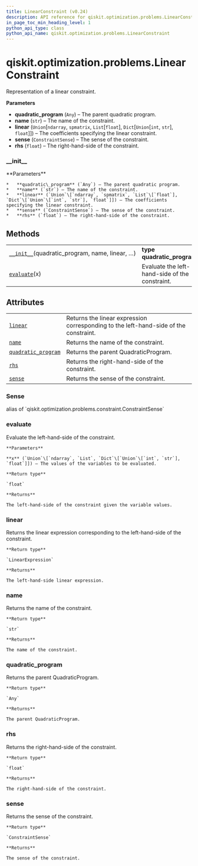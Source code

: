 ```yaml
---
title: LinearConstraint (v0.24)
description: API reference for qiskit.optimization.problems.LinearConstraint in qiskit v0.24
in_page_toc_min_heading_level: 1
python_api_type: class
python_api_name: qiskit.optimization.problems.LinearConstraint
---
```


<span id="qiskit-optimization-problems-linearconstraint" />

# qiskit.optimization.problems.LinearConstraint

<Class id="qiskit.optimization.problems.LinearConstraint" isDedicatedPage={true} github="https://github.com/qiskit-community/qiskit-aqua/tree/stable/0.8/qiskit/optimization/problems/linear_constraint.py" signature="LinearConstraint(quadratic_program, name, linear, sense, rhs)" modifiers="class">
  Representation of a linear constraint.

  **Parameters**

  *   **quadratic\_program** (`Any`) – The parent quadratic program.
  *   **name** (`str`) – The name of the constraint.
  *   **linear** (`Union`\[`ndarray`, `spmatrix`, `List`\[`float`], `Dict`\[`Union`\[`int`, `str`], `float`]]) – The coefficients specifying the linear constraint.
  *   **sense** (`ConstraintSense`) – The sense of the constraint.
  *   **rhs** (`float`) – The right-hand-side of the constraint.

  ### \_\_init\_\_

  <Function id="qiskit.optimization.problems.LinearConstraint.__init__" signature="__init__(quadratic_program, name, linear, sense, rhs)">
    **Parameters**

    *   **quadratic\_program** (`Any`) – The parent quadratic program.
    *   **name** (`str`) – The name of the constraint.
    *   **linear** (`Union`\[`ndarray`, `spmatrix`, `List`\[`float`], `Dict`\[`Union`\[`int`, `str`], `float`]]) – The coefficients specifying the linear constraint.
    *   **sense** (`ConstraintSense`) – The sense of the constraint.
    *   **rhs** (`float`) – The right-hand-side of the constraint.
  </Function>

  ## Methods

  |                                                                                                                                                                     |                                                |
  | ------------------------------------------------------------------------------------------------------------------------------------------------------------------- | ---------------------------------------------- |
  | [`__init__`](#qiskit.optimization.problems.LinearConstraint.__init__ "qiskit.optimization.problems.LinearConstraint.__init__")(quadratic\_program, name, linear, …) | **type quadratic\_program**`Any`               |
  | [`evaluate`](#qiskit.optimization.problems.LinearConstraint.evaluate "qiskit.optimization.problems.LinearConstraint.evaluate")(x)                                   | Evaluate the left-hand-side of the constraint. |

  ## Attributes

  |                                                                                                                                                           |                                                                                      |
  | --------------------------------------------------------------------------------------------------------------------------------------------------------- | ------------------------------------------------------------------------------------ |
  | [`linear`](#qiskit.optimization.problems.LinearConstraint.linear "qiskit.optimization.problems.LinearConstraint.linear")                                  | Returns the linear expression corresponding to the left-hand-side of the constraint. |
  | [`name`](#qiskit.optimization.problems.LinearConstraint.name "qiskit.optimization.problems.LinearConstraint.name")                                        | Returns the name of the constraint.                                                  |
  | [`quadratic_program`](#qiskit.optimization.problems.LinearConstraint.quadratic_program "qiskit.optimization.problems.LinearConstraint.quadratic_program") | Returns the parent QuadraticProgram.                                                 |
  | [`rhs`](#qiskit.optimization.problems.LinearConstraint.rhs "qiskit.optimization.problems.LinearConstraint.rhs")                                           | Returns the right-hand-side of the constraint.                                       |
  | [`sense`](#qiskit.optimization.problems.LinearConstraint.sense "qiskit.optimization.problems.LinearConstraint.sense")                                     | Returns the sense of the constraint.                                                 |

  ### Sense

  <Attribute id="qiskit.optimization.problems.LinearConstraint.Sense">
    alias of `qiskit.optimization.problems.constraint.ConstraintSense`
  </Attribute>

  ### evaluate

  <Function id="qiskit.optimization.problems.LinearConstraint.evaluate" signature="evaluate(x)">
    Evaluate the left-hand-side of the constraint.

    **Parameters**

    **x** (`Union`\[`ndarray`, `List`, `Dict`\[`Union`\[`int`, `str`], `float`]]) – The values of the variables to be evaluated.

    **Return type**

    `float`

    **Returns**

    The left-hand-side of the constraint given the variable values.
  </Function>

  ### linear

  <Attribute id="qiskit.optimization.problems.LinearConstraint.linear">
    Returns the linear expression corresponding to the left-hand-side of the constraint.

    **Return type**

    `LinearExpression`

    **Returns**

    The left-hand-side linear expression.
  </Attribute>

  ### name

  <Attribute id="qiskit.optimization.problems.LinearConstraint.name">
    Returns the name of the constraint.

    **Return type**

    `str`

    **Returns**

    The name of the constraint.
  </Attribute>

  ### quadratic\_program

  <Attribute id="qiskit.optimization.problems.LinearConstraint.quadratic_program">
    Returns the parent QuadraticProgram.

    **Return type**

    `Any`

    **Returns**

    The parent QuadraticProgram.
  </Attribute>

  ### rhs

  <Attribute id="qiskit.optimization.problems.LinearConstraint.rhs">
    Returns the right-hand-side of the constraint.

    **Return type**

    `float`

    **Returns**

    The right-hand-side of the constraint.
  </Attribute>

  ### sense

  <Attribute id="qiskit.optimization.problems.LinearConstraint.sense">
    Returns the sense of the constraint.

    **Return type**

    `ConstraintSense`

    **Returns**

    The sense of the constraint.
  </Attribute>
</Class>

